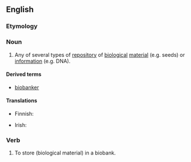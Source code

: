 ==English==

===Etymology===
{{prefix|bio|bank|lang=en}}

===Noun===
{{en-noun}}

# {{context|biology|lang=en}} Any of several types of [[repository]] of [[biological]] [[material]] (e.g. seeds) or [[information]] (e.g. DNA).

====Derived terms====
* [[biobanker]]

====Translations====
{{trans-top|any of several types of repository of material}}
* Finnish: {{t|fi|biopankki}}
{{trans-mid}}
* Irish: {{t|ga|bithbhanc|m}}
{{trans-bottom}}

===Verb===
{{en-verb}}

# {{cx|biology|transitive|lang=en}} To store (biological material) in a biobank.